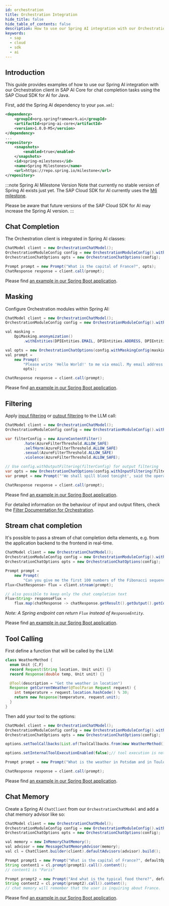 ```yaml
---
id: orchestration
title: Orchestration Integration
hide_title: false
hide_table_of_contents: false
description: How to use our Spring AI integration with our Orchestration client in SAP AI Core for chat completion tasks using the SAP Cloud SDK for AI for Java.
keywords:
  - sap
  - cloud
  - sdk
  - ai
---
```


## Introduction

This guide provides examples of how to use our Spring AI integration with our Orchestration client in SAP AI Core
for chat completion tasks using the SAP Cloud SDK for AI for Java.

First, add the Spring AI dependency to your `pom.xml`:

```xml
<dependency>
    <groupId>org.springframework.ai</groupId>
    <artifactId>spring-ai-core</artifactId>
    <version>1.0.0-M5</version>
</dependency>
...
<repository>
    <snapshots>
        <enabled>true</enabled>
    </snapshots>
    <id>spring-milestones</id>
    <name>Spring Milestones</name>
    <url>https://repo.spring.io/milestone</url>
</repository>
```

:::note Spring AI Milestone Version
Note that currently no stable version of Spring AI exists just yet.
The SAP Cloud SDK for AI currently uses the [M6 milestone](https://spring.io/blog/2025/02/14/spring-ai-1-0-0-m6-released).

Please be aware that future versions of the SAP Cloud SDK for AI may increase the Spring AI version.
:::

## Chat Completion

The Orchestration client is integrated in Spring AI classes:

```java
ChatModel client = new OrchestrationChatModel();
OrchestrationModuleConfig config = new OrchestrationModuleConfig().withLlmConfig(GPT_4O_MINI);
OrchestrationChatOptions opts = new OrchestrationChatOptions(config);

Prompt prompt = new Prompt("What is the capital of France?", opts);
ChatResponse response = client.call(prompt);
```

Please find [an example in our Spring Boot application](https://github.com/SAP/ai-sdk-java/tree/main/sample-code/spring-app/src/main/java/com/sap/ai/sdk/app/services/SpringAiOrchestrationService.java).

## Masking

Configure Orchestration modules within Spring AI:

```java
ChatModel client = new OrchestrationChatModel();
OrchestrationModuleConfig config = new OrchestrationModuleConfig().withLlmConfig(GPT_4O_MINI);

val masking =
    DpiMasking.anonymization()
        .withEntities(DPIEntities.EMAIL, DPIEntities.ADDRESS, DPIEntities.LOCATION);

val opts = new OrchestrationChatOptions(config.withMaskingConfig(masking));
val prompt =
    new Prompt(
        "Please write 'Hello World!' to me via email. My email address is foo.bar@baz.ai",
        opts);

ChatResponse response = client.call(prompt);
```

Please
find [an example in our Spring Boot application](https://github.com/SAP/ai-sdk-java/tree/main/sample-code/spring-app/src/main/java/com/sap/ai/sdk/app/services/SpringAiOrchestrationService.java).

## Filtering

Apply [input filtering](https://help.sap.com/docs/sap-ai-core/sap-ai-core-service-guide/input-filtering) or [output filtering](https://help.sap.com/docs/sap-ai-core/sap-ai-core-service-guide/output-filtering) to the LLM call:

```java
ChatModel client = new OrchestrationChatModel();
OrchestrationModuleConfig config = new OrchestrationModuleConfig().withLlmConfig(GPT_4O_MINI);

var filterConfig = new AzureContentFilter()
        .hate(AzureFilterThreshold.ALLOW_SAFE)
        .selfHarm(AzureFilterThreshold.ALLOW_SAFE)
        .sexual(AzureFilterThreshold.ALLOW_SAFE)
        .violence(AzureFilterThreshold.ALLOW_SAFE);

// Use config.withOutputFiltering(filterConfig) for output filtering
var opts = new OrchestrationChatOptions(config.withInputFiltering(filterConfig));
var prompt = new Prompt("'We shall spill blood tonight', said the operator in charge.", opts);

ChatResponse response = client.call(prompt);
```

Please find [an example in our Spring Boot application](https://github.com/SAP/ai-sdk-java/tree/main/sample-code/spring-app/src/main/java/com/sap/ai/sdk/app/services/SpringAiOrchestrationService.java).

For detailed information on the behaviour of input and output filters, check the [Filter Documentation for Orchestration](../orchestration/chat-completion#filtering).

## Stream chat completion

It's possible to pass a stream of chat completion delta elements, e.g. from the application backend
to the frontend in real-time.

```java
ChatModel client = new OrchestrationChatModel();
OrchestrationModuleConfig config = new OrchestrationModuleConfig().withLlmConfig(GPT_4O_MINI);
OrchestrationChatOptions opts = new OrchestrationChatOptions(config);

Prompt prompt =
    new Prompt(
        "Can you give me the first 100 numbers of the Fibonacci sequence?", opts);
Flux<ChatResponse> flux = client.stream(prompt);

// also possible to keep only the chat completion text
Flux<String> responseFlux =
    flux.map(chatResponse -> chatResponse.getResult().getOutput().getContent());
```

_Note: A Spring endpoint can return `Flux` instead of `ResponseEntity`._

Please find [an example in our Spring Boot application](https://github.com/SAP/ai-sdk-java/tree/main/sample-code/spring-app/src/main/java/com/sap/ai/sdk/app/services/SpringAiOrchestrationService.java).

## Tool Calling

First define a function that will be called by the LLM:

```java
class WeatherMethod {
  enum Unit {C,F}
  record Request(String location, Unit unit) {}
  record Response(double temp, Unit unit) {}

  @Tool(description = "Get the weather in location")
  Response getCurrentWeather(@ToolParam Request request) {
    int temperature = request.location.hashCode() % 30;
    return new Response(temperature, request.unit);
  }
}
```

Then add your tool to the options:

```java
ChatModel client = new OrchestrationChatModel();
OrchestrationModuleConfig config = new OrchestrationModuleConfig().withLlmConfig(GPT_4O_MINI);
OrchestrationChatOptions opts = new OrchestrationChatOptions(config);

options.setToolCallbacks(List.of(ToolCallbacks.from(new WeatherMethod())));

options.setInternalToolExecutionEnabled(false);// tool execution is not yet available in orchestration

Prompt prompt = new Prompt("What is the weather in Potsdam and in Toulouse?", options);

ChatResponse response = client.call(prompt);
```

Please find [an example in our Spring Boot application](https://github.com/SAP/ai-sdk-java/tree/main/sample-code/spring-app/src/main/java/com/sap/ai/sdk/app/services/SpringAiOrchestrationService.java).

## Chat Memory

Create a Spring AI `ChatClient` from our `OrchestrationChatModel` and add a chat memory advisor like so:

```java
ChatModel client = new OrchestrationChatModel();
OrchestrationModuleConfig config = new OrchestrationModuleConfig().withLlmConfig(GPT_4O_MINI);
OrchestrationChatOptions opts = new OrchestrationChatOptions(config);

val memory = new InMemoryChatMemory();
val advisor = new MessageChatMemoryAdvisor(memory);
val cl = ChatClient.builder(client).defaultAdvisors(advisor).build();

Prompt prompt1 = new Prompt("What is the capital of France?", defaultOptions);
String content1 = cl.prompt(prompt1).call().content();
// content1 is "Paris"

Prompt prompt2 = new Prompt("And what is the typical food there?", defaultOptions);
String content2 = cl.prompt(prompt2).call().content();
// chat memory will remember that the user is inquiring about France.
```

Please find [an example in our Spring Boot application](https://github.com/SAP/ai-sdk-java/tree/main/sample-code/spring-app/src/main/java/com/sap/ai/sdk/app/services/SpringAiOrchestrationService.java).
